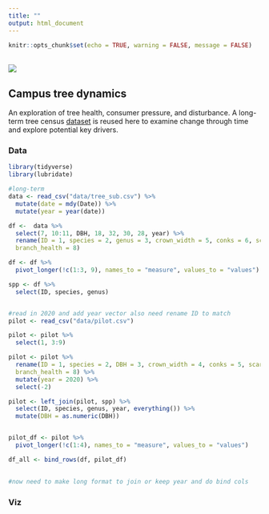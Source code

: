 ```yaml
---
title: ""
output: html_document
---
```


```r
knitr::opts_chunk$set(echo = TRUE, warning = FALSE, message = FALSE)
```

<br>
![](./trees.jpg)  

## Campus tree dynamics
An exploration of tree health, consumer pressure, and disturbance. A long-term tree census [dataset](https://search.dataone.org/view/doi%3A10.5063%2FF13F4MZC) is reused here to examine change through time and explore potential key drivers.  

### Data
```r
library(tidyverse)
library(lubridate)

#long-term
data <- read_csv("data/tree_sub.csv") %>% 
  mutate(date = mdy(Date)) %>% 
  mutate(year = year(date))

df <-  data %>% 
  select(7, 10:11, DBH, 18, 32, 30, 28, year) %>% 
  rename(ID = 1, species = 2, genus = 3, crown_width = 5, conks = 6, scars = 7,
  branch_health = 8) 

df <- df %>% 
  pivot_longer(!c(1:3, 9), names_to = "measure", values_to = "values")

spp <- df %>% 
  select(ID, species, genus)


#read in 2020 and add year vector also need rename ID to match
pilot <- read_csv("data/pilot.csv")

pilot <- pilot %>% 
  select(1, 3:9)

pilot <- pilot %>% 
  rename(ID = 1, species = 2, DBH = 3, crown_width = 4, conks = 5, scars = 6,
  branch_health = 8) %>% 
  mutate(year = 2020) %>% 
  select(-2)

pilot <- left_join(pilot, spp) %>% 
  select(ID, species, genus, year, everything()) %>% 
  mutate(DBH = as.numeric(DBH))


pilot_df <- pilot %>% 
  pivot_longer(!c(1:4), names_to = "measure", values_to = "values")

df_all <- bind_rows(df, pilot_df)
  

#now need to make long format to join or keep year and do bind cols


```


### Viz
```r

```




